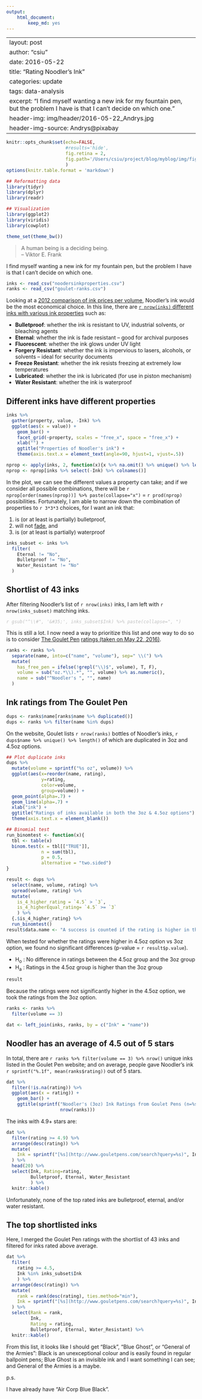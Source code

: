 ```yaml
---
output:
    html_document:
        keep_md: yes
---
```

---
layout: post
author: "csiu"
date: 2016-05-22
title: "Rating Noodler's Ink"
categories: update
tags: data-analysis
excerpt: "I find myself wanting a new ink for my fountain pen, but the problem I have is that I can't decide on which one."
header-img: img/header/2016-05-22_Andrys.jpg
header-img-source: Andrys@pixabay
---
```r
knitr::opts_chunk$set(echo=FALSE,
                      #results='hide',
                      fig.retina = 2,
                      fig.path='/Users/csiu/project/blog/myblog/img/figure/2016-05-22/'
                      )
options(knitr.table.format = 'markdown')
```

```r
## Reformatting data
library(tidyr)
library(dplyr)
library(readr)

## Visualization
library(ggplot2)
library(viridis)
library(cowplot)

theme_set(theme_bw())
```

> A human being is a deciding being.<br>
> -- Viktor E. Frank

I find myself wanting a new ink for my fountain pen, but the problem I have is that I can't decide on which one.

```r
inks <- read_csv("noodersinkproperties.csv")
ranks <- read_csv("goulet-ranks.csv")
```

Looking at a [2012 comparison of ink prices per volume](http://www.marcuslink.com/pens/ink/thebrands.html), Noodler's ink would be the most economical choice. In this line, there are [`r nrow(inks)` different inks with various ink properties](http://noodlersink.com/noodlers-ink-properties/) such as:

- **Bulletproof**: whether the ink is resistant to UV, industrial solvents, or bleaching agents
- **Eternal**: whether the ink is fade resistant -- good for archival purposes
- **Fluorescent**: whether the ink glows under UV light
- **Forgery Resistant**: whether the ink is impervious to lasers, alcohols, or solvents -- ideal for security documents
- **Freeze Resistant**: whether the ink resists freezing at extremely low temperatures
- **Lubricated**: whether the ink is lubricated (for use in piston mechanism)
- **Water Resistant**: whether the ink is waterproof

## Different inks have different properties

```r
inks %>%
  gather(property, value, -Ink) %>%
  ggplot(aes(x = value)) +
    geom_bar() +
    facet_grid(~property, scales = "free_x", space = "free_x") +
    xlab("") +
    ggtitle("Properties of Noodler's ink") +
    theme(axis.text.x = element_text(angle=90, hjust=1, vjust=.5))
```

```r
nprop <- apply(inks, 2, function(x){x %>% na.omit() %>% unique() %>% length()})
nprop <- nprop[inks %>% select(-Ink) %>% colnames()]
```

In the plot, we can see the different values a property can take; and if we consider all possible combinations, there will be `r nprop[order(names(nprop))] %>% paste(collapse="x")` = `r prod(nprop)` possibilities. Fortunately, I am able to narrow down the combination of properties to `r 3*3*3` choices, for I want an ink that:

1. is (or at least is partially) bulletproof,
2. will not [fade](http://hudsonvalleysketches.blogspot.ca/2012/12/lightfastness-test-results-on-noodlers.html), and
3. is (or at least is partially) waterproof

```r
inks_subset <- inks %>%
  filter(
    Eternal != "No",
    Bulletproof != "No",
    Water_Resistant != "No"
  )
```

## Shortlist of 43 inks

After filtering Noodler's list of `r nrow(inks)` inks, I am left with `r nrow(inks_subset)` matching inks.

<font color="silver"><em>`r gsub("^\\#", '&#35;', inks_subset$Ink) %>% paste(collapse=", ")`</em></font>

This is still a lot. I now need a way to prioritize this list and one way to do so is to consider [The Goulet Pen](http://www.gouletpens.com/bottled-ink/c/14/?sortBy=productName+asc&facetValueFilter=Tenant~Brand%3Anoodlers) [ratings \(taken on May 22, 2016\)](https://gist.github.com/csiu/7d53c19edc8ff10798aa773ac3508974).

```r
ranks <- ranks %>%
  separate(name, into=c("name", "volume"), sep=" \\(") %>%
  mutate(
    has_free_pen = ifelse(!grepl("\\)$", volume), T, F),
    volume = sub("oz.*\\).*", "", volume) %>% as.numeric(),
    name = sub("^Noodler's ", "", name)
  )
```

## Ink ratings from The Goulet Pen

```r
dups <- ranks$name[ranks$name %>% duplicated()]
dups <- ranks %>% filter(name %in% dups)
```

On the website, Goulet lists `r nrow(ranks)` bottles of Noodler's inks, `r dups$name %>% unique() %>% length()` of which are duplicated in 3oz and 4.5oz options.

```r
## Plot duplicate inks
dups %>%
  mutate(volume = sprintf("%s oz", volume)) %>%
  ggplot(aes(x=reorder(name, rating),
             y=rating,
             color=volume,
             group=volume)) +
  geom_point(alpha=.7) +
  geom_line(alpha=.7) +
  xlab("ink") +
  ggtitle("Ratings of inks available in both the 3oz & 4.5oz options") +
  theme(axis.text.x = element_blank())
```

```r
## Binomial test
run_binomtest <- function(x){
  tbl <- table(x)
  binom.test(x = tbl[["TRUE"]],
             n = sum(tbl),
             p = 0.5,
             alternative = "two.sided")
}

result <- dups %>%
  select(name, volume, rating) %>%
  spread(volume, rating) %>%
  mutate(
    is_4_higher_rating = `4.5` > `3`,
    is_4_higherEqual_rating= `4.5` >= `3`
    ) %>%
  {.$is_4_higher_rating} %>%
  run_binomtest()
result$data.name <- "A success is counted if the rating is higher in the 4.5oz group"
```

When tested for whether the ratings were higher in 4.5oz option vs 3oz option, we found no significant differences (p-value = `r result$p.value`).

- H<sub>o</sub> : No difference in ratings between the 4.5oz group and the 3oz group
- H<sub>a</sub> : Ratings in the 4.5oz group is higher than the 3oz group

```r
result
```

Because the ratings were not significantly higher in the 4.5oz option, we took the ratings from the 3oz option.

```r
ranks <- ranks %>%
  filter(volume == 3)
```

```r
dat <- left_join(inks, ranks, by = c("Ink" = "name"))
```

## Noodler has an average of 4.5 out of 5 stars

In total, there are `r ranks %>% filter(volume == 3) %>% nrow()` unique inks listed in the Goulet Pen website; and on average, people gave Noodler's ink `r sprintf("%.1f", mean(ranks$rating))` out of 5 stars.

```r
dat %>%
  filter(!is.na(rating)) %>%
  ggplot(aes(x = rating)) +
    geom_bar() +
    ggtitle(sprintf("Noodler's (3oz) Ink Ratings from Goulet Pens (n=%s)",
                    nrow(ranks)))
```

The inks with 4.9+ stars are:

```r
dat %>%
  filter(rating >= 4.9) %>%
  arrange(desc(rating)) %>%
  mutate(
    Ink = sprintf("[%s](http://www.gouletpens.com/search?query=%s)", Ink, itemId)
  ) %>%
  head(20) %>%
  select(Ink, Rating=rating,
         Bulletproof, Eternal, Water_Resistant
         ) %>%
  knitr::kable()
```

Unfortunately, none of the top rated inks are bulletproof, eternal, and/or water resistant.

## The top shortlisted inks

Here, I merged the Goulet Pen ratings with the shortlist of 43 inks and filtered for inks rated above average.

```r
dat %>%
  filter(
    rating >= 4.5,
    Ink %in% inks_subset$Ink
    ) %>%
  arrange(desc(rating)) %>%
  mutate(
    rank = rank(desc(rating), ties.method="min"),
    Ink = sprintf("[%s](http://www.gouletpens.com/search?query=%s)", Ink, itemId)
  ) %>%
  select(Rank = rank,
         Ink,
         Rating = rating,
         Bulletproof, Eternal, Water_Resistant) %>%
  knitr::kable()
```

From this list, it looks like I should get "Black", "Blue Ghost", or "General of the Armies": Black is an unexceptional colour and is easily found in regular ballpoint pens; Blue Ghost is an invisible ink and I want something I can see; and General of the Armies is a maybe.

p.s.

I have already have "Air Corp Blue Black".
